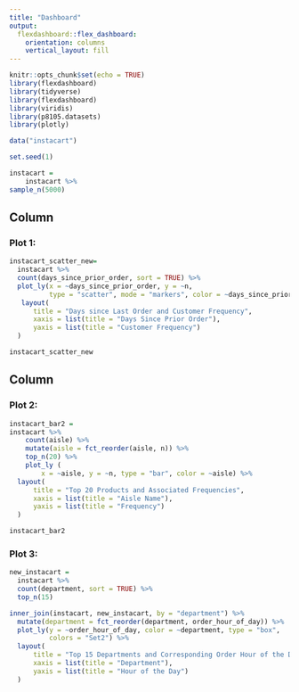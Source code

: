 ```yaml
---
title: "Dashboard"
output: 
  flexdashboard::flex_dashboard:
    orientation: columns
    vertical_layout: fill
---
```


```r
knitr::opts_chunk$set(echo = TRUE)
library(flexdashboard)
library(tidyverse)
library(flexdashboard)
library(viridis)
library(p8105.datasets)
library(plotly)
```

```r
data("instacart")
```

```r
set.seed(1)

instacart = 
    instacart %>%
sample_n(5000)
```

Column {data-width=650}
-----------------------------------------------------------------------

### Plot 1: 

```r
instacart_scatter_new=
  instacart %>% 
  count(days_since_prior_order, sort = TRUE) %>% 
  plot_ly(x = ~days_since_prior_order, y = ~n,
          type = "scatter", mode = "markers", color = ~days_since_prior_order, alpha = 0.5) %>%
   layout(
      title = "Days since Last Order and Customer Frequency", 
      xaxis = list(title = "Days Since Prior Order"), 
      yaxis = list(title = "Customer Frequency")
  )

instacart_scatter_new
```

Column {data-width=350}
-----------------------------------------------------------------------

### Plot 2: 

```r
instacart_bar2 = 
instacart %>%
    count(aisle) %>%
    mutate(aisle = fct_reorder(aisle, n)) %>%
    top_n(20) %>%
    plot_ly (
        x = ~aisle, y = ~n, type = "bar", color = ~aisle) %>%
  layout(
      title = "Top 20 Products and Associated Frequencies", 
      xaxis = list(title = "Aisle Name"), 
      yaxis = list(title = "Frequency")
  )

instacart_bar2
```

### Plot 3: 

```r
new_instacart =
  instacart %>% 
  count(department, sort = TRUE) %>% 
  top_n(15) 

inner_join(instacart, new_instacart, by = "department") %>% 
  mutate(department = fct_reorder(department, order_hour_of_day)) %>% 
  plot_ly(y = ~order_hour_of_day, color = ~department, type = "box",
          colors = "Set2") %>%
  layout(
      title = "Top 15 Departments and Corresponding Order Hour of the Day", 
      xaxis = list(title = "Department"), 
      yaxis = list(title = "Hour of the Day")
  )
```
